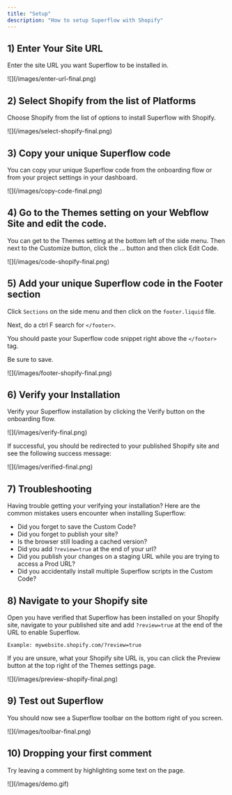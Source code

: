 ```yaml
---
title: "Setup"
description: "How to setup Superflow with Shopify"
---
```


## 1) Enter Your Site URL

Enter the site URL you want Superflow to be installed in.

<Frame>
![](/images/enter-url-final.png)
</Frame>

## 2) Select Shopify from the list of Platforms

Choose Shopify from the list of options to install Superflow with Shopify.

<Frame>
![](/images/select-shopify-final.png)
</Frame>



## 3) Copy your unique Superflow code

You can copy your unique Superflow code from the onboarding flow or from your project settings in your dashboard.

<Frame>
![](/images/copy-code-final.png)
</Frame>

## 4) Go to the Themes setting on your Webflow Site and edit the code.

You can get to the Themes setting at the bottom left of the side menu. Then next to the Customize button, click the ... button and then click Edit Code.

<Frame>
![](/images/code-shopify-final.png)
</Frame>



## 5) Add your unique Superflow code in the Footer section

Click `Sections` on the side menu and then click on the `footer.liquid` file.

Next, do a ctrl F search for `</footer>`. 

You should paste your Superflow code snippet right above the `</footer>` tag. 

Be sure to save.

<Frame>
![](/images/footer-shopify-final.png)
</Frame>


## 6) Verify your Installation

Verify your Superflow installation by clicking the Verify button on the onboarding flow.

<Frame>
![](/images/verify-final.png)
</Frame>

If successful, you should be redirected to your published Shopify site and see the following success message:

<Frame>
![](/images/verified-final.png)
</Frame>

## 7) Troubleshooting

Having trouble getting your verifying your installation? Here are the common mistakes users encounter when installing Superflow:

 - Did you forget to save the Custom Code?
 - Did you forget to publish your site?
 - Is the browser still loading a cached version?
 - Did you add `?review=true` at the end of your url?
 - Did you publish your changes on a staging URL while you are trying to access a Prod URL?
 - Did you accidentally install multiple Superflow scripts in the Custom Code?


## 8) Navigate to your Shopify site 

Open you have verified that Superflow has been installed on your Shopify site, navigate to your published site and add `?review=true` at the end of the URL to enable Superflow. 

`Example: mywebsite.shopify.com/?review=true`

If you are unsure, what your Shopify site URL is, you can click the Preview button at the top right of the Themes settings page.

<Frame>
![](/images/preview-shopify-final.png)
</Frame>



## 9) Test out Superflow

You should now see a Superflow toolbar on the bottom right of you screen.

<Frame>
![](/images/toolbar-final.png)
</Frame>




## 10) Dropping your first comment
Try leaving a comment by highlighting some text on the page.

<Frame>
![](/images/demo.gif)
</Frame>

